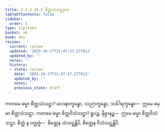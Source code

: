```yaml
---
title: 2.4.2.10.5 စိတ္တသံသဋ္ဌဒုက
tableOfContents: false
sidebar:
  order: 5
type: tipitaka
basket: ab
book: dhs
review:
  current: review
  updated: '2025-10-27T21:47:37.277812'
  updated_by: ''
  notes: ''
  history:
  - state: review
    date: '2025-10-27T21:47:37.277812'
    updated_by: ''
    notes: ''
    previous_state: draft
---
```



<ReviewStatus review={frontmatter.review} showDetails={true} />

<HypothesisAnnotation frontmatter={frontmatter} />

<DynamicBreadcrumb />

<Division number="1533" book="dhs" e="ch" v="29" p="287">

<Paragraph number="2244" book="dhs">
ကတမေ ဓမ္မာ စိတ္တသံသဋ္ဌာ? ဝေဒနာက္ခန္ဓော, သညာက္ခန္ဓော, သင်္ခါရက္ခန္ဓော—  ဣမေ ဓမ္မာ စိတ္တသံသဋ္ဌာ.
</Paragraph>

</Division>
<Division number="1534" book="dhs" e="ch" v="29" p="287">

<Paragraph number="2245" book="dhs">
ကတမေ ဓမ္မာ စိတ္တဝိသံသဋ္ဌာ? ရူပဉ္စ, နိဗ္ဗာနဉ္စ—  ဣမေ ဓမ္မာ စိတ္တဝိသံသဋ္ဌာ. စိတ္တံ န ဝတ္တဗ္ဗံ—  စိတ္တေန သံသဋ္ဌန္တိပိ, စိတ္တေန ဝိသံသဋ္ဌန္တိပိ.
</Paragraph>
</Division>